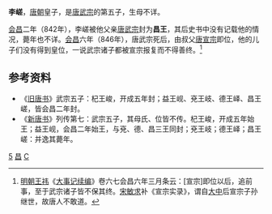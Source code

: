 '''李嵯'''，[[唐朝|唐朝]]皇子，是[[唐武宗|唐武宗]]的第五子，生母不详。

[[会昌_(唐朝)|会昌]]二年（842年），李嵯被他父亲[[唐武宗|唐武宗]]封为'''昌王'''，其后史书中没有记载他的情况，薨年也不详。[[会昌_(唐朝)|会昌]]六年（846年），唐武宗死后，由叔父[[唐宣宗|唐宣宗]]即位，他的儿子们没有得到皇位，一说武宗诸子都被宣宗报复而不得善终。<ref>[[明朝|明朝]][[王祎_(明朝)|王祎]]《[[大事记续编|大事记续编]]》卷六七会昌六年三月条云：[宣宗]即位以后，追前事，至于武宗诸子皆不保其终。[[宋敏求|宋敏求]]补《宣宗实录》，谓自[[大中_(唐朝)|大中]]后宣宗子孙继世，故唐人不敢道。</ref>
　　
==参考资料==
{{reflist}}
*《[[旧唐书|旧唐书]]》武宗五子：杞王峻，开成五年封；益王岘、兗王岐、德王峄、昌王嵯，皆会昌二年封。
*《[[新唐书|新唐书]]》列传第七：武宗五子，其母氏、位皆不传。杞王峻，开成五年始王；益王岘，会昌二年始王，与兗、德、昌三王同封；兗王岐；德王峄；昌王嵯：并逸其薨年。

[[Category:唐武宗皇子|5]]
[[Category:唐朝宗室国王|昌]]
[[Category:李姓|C]]